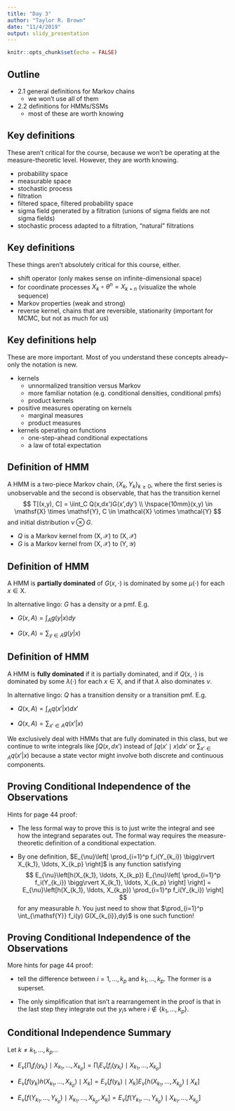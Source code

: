 ```yaml
---
title: "Day 3"
author: "Taylor R. Brown"
date: "11/4/2019"
output: slidy_presentation
---
```


```r
knitr::opts_chunk$set(echo = FALSE)
```

## Outline

- 2.1 general definitions for Markov chains 
  * we won't use all of them
  
- 2.2 definitions for HMMs/SSMs 
  * most of these are worth knowing

## Key definitions

These aren't critical for the course, because we won't be operating at the measure-theoretic level. However, they are worth knowing.

- probability space
- measurable space
- stochastic process
- filtration
- filtered space, filtered probability space
- sigma field generated by a filtration (unions of sigma fields are not sigma fields)
- stochastic process adapted to a filtration, "natural" filtrations

## Key definitions

These things aren't absolutely critical for this course, either.

- shift operator (only makes sense on infinite-dimensional space)
- for coordinate processes $X_k \circ \theta^n = X_{k+n}$ (visualize the whole sequence) 
- Markov properties (weak and strong)
- reverse kernel, chains that are reversible, stationarity (important for MCMC, but not as much for us)


## Key definitions help

These are more important. Most of you understand these concepts already--only the notation is new.

- kernels 
  * unnormalized transition versus Markov
  * more familiar notation (e.g. conditional densities, conditional pmfs)
  * product kernels
  
- positive measures operating on kernels
  * marginal measures
  * product measures

- kernels operating on functions
  * one-step-ahead conditional expectations
  * a law of total expectation
  

## Definition of HMM

A HMM is a two-piece Markov chain, $\{X_k, Y_k\}_{k \ge 0}$, where the first series is unobservable and the second is observable, that has the transition kernel
$$
T[(x,y), C] = \iint_C Q(x,dx')G(x',dy') \\
\hspace{10mm}(x,y) \in \mathsf{X} \times \mathsf{Y}, C \in \mathcal{X} \otimes \mathcal{Y}
$$
and initial distribution $\nu \otimes G$.

- $Q$ is a Markov kernel from $(\mathsf{X},\mathcal{X})$ to $(\mathsf{X},\mathcal{X})$
- $G$ is a Markov kernel from $(\mathsf{X},\mathcal{X})$ to $(\mathsf{Y},\mathcal{Y})$

## Definition of HMM

A HMM is **partially dominated** of $G(x,\cdot)$ is dominated by some $\mu(\cdot)$ for each $x \in \mathsf{X}$.

In alternative lingo: $G$ has a density or a pmf. E.g.

- $G(x, A) = \int_A g(y|x)dy$

- $G(x, A) = \sum_{y \in A} g(y|x)$


## Definition of HMM

A HMM is **fully dominated** if it is partially dominated, and if $Q(x,\cdot)$ is dominated by some $\lambda(\cdot)$ for each $x \in \mathsf{X}$, and if that $\lambda$ also dominates $\nu$.

In alternative lingo: $Q$ has a transition density or a transition pmf. E.g.


- $Q(x, A) = \int_A q(x'|x)dx'$

- $Q(x, A) = \sum_{x' \in A} q(x'|x)$

We exclusively deal with HMMs that are fully dominated in this class, but we continue to write integrals like $\int Q(x,dx')$ instead of $\int q(x' \mid x) dx'$ or $\sum_{x' \in A} q(x'|x)$ because a state vector might involve both discrete and continuous components.

## Proving Conditional Independence of the Observations

Hints for page 44 proof:

- The less formal way to prove this is to just write the integral and see how the integrand separates out. The formal way requires the measure-theoretic definition of a conditional expectation.

- By one definition, $E_{\nu}\left[ \prod_{i=1}^p f_i(Y_{k_i}) \bigg\rvert X_{k_1}, \ldots, X_{k_p} \right]$ is any function satisfying 
$$
E_{\nu}\left[h(X_{k_1}, \ldots, X_{k_p}) E_{\nu}\left[ \prod_{i=1}^p f_i(Y_{k_i}) \bigg\rvert X_{k_1}, \ldots, X_{k_p} \right] \right] = E_{\nu}\left[h(X_{k_1}, \ldots, X_{k_p}) \prod_{i=1}^p f_i(Y_{k_i}) \right]
$$
for any measurable $h$. You just need to show that $\prod_{i=1}^p \int_{\mathsf{Y}} f_i(y) G(X_{k_{i}},dy)$ is one such function!

## Proving Conditional Independence of the Observations

More hints for page 44 proof:

- tell the difference between $i=1,\ldots,k_p$ and $k_1, \ldots, k_p$. The former is a superset.

- The only simplification that isn't a rearrangement in the proof is that in the last step they integrate out the $y_{i}$s where $i \notin \{k_1, \ldots, k_p\}$.


## Conditional Independence Summary

Let $k \neq k_1, \ldots, k_p$...

- $E_{\nu}\left[\prod_i f_i(y_{k_i}) \mid X_{k_1}, \ldots, X_{k_p} \right] = \prod_iE_{\nu}\left[ f_i(y_{k_i}) \mid X_{k_1}, \ldots, X_{k_p} \right]$

- $E_{\nu}\left[f(y_k) h(X_{k_1}, \ldots, X_{k_p}) \mid X_k \right] = E_{\nu}\left[f(y_k) \mid X_k \right]E_{\nu}\left[ h(X_{k_1}, \ldots, X_{k_p}) \mid X_k \right]$ 

- $E_{\nu}\left[ f(Y_{k_1}, \ldots, Y_{k_p}) \mid X_{k_1}, \ldots, X_{k_p}, X_{k} \right] = E_{\nu}\left[ f(Y_{k_1}, \ldots, Y_{k_p}) \mid X_{k_1}, \ldots, X_{k_p} \right]$